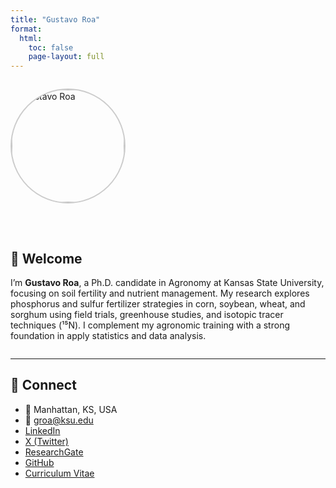 ```yaml
---
title: "Gustavo Roa"
format:
  html:
    toc: false
    page-layout: full
---
```



:::: {style="display: flex; align-items: center; gap: 2rem; flex-wrap: wrap;"}
<img src="profile.jpg" alt="Gustavo Roa" width="180" style="border-radius: 50%; border: 2px solid #ccc;"/>

::: {style="max-width: 600px;"}
# 👋 Welcome

I’m **Gustavo Roa**, a Ph.D. candidate in Agronomy at Kansas State University, focusing on soil fertility and nutrient management. My research explores phosphorus and sulfur fertilizer strategies in corn, soybean, wheat, and sorghum using field trials, greenhouse studies, and isotopic tracer techniques (¹⁵N). I complement my agronomic training with a strong foundation in apply statistics and data analysis. 
:::
::::

------------------------------------------------------------------------

## 🔗 Connect

-   📍 Manhattan, KS, USA\
-   📧 [groa\@ksu.edu](mailto:groa@ksu.edu)\
-   [LinkedIn](https://www.linkedin.com/in/g-roa/)\
-   [X (Twitter)](https://x.com/G_A_Roa)\
-   [ResearchGate](https://www.researchgate.net/profile/Gustavo-Roa)\
-   [GitHub](https://github.com/Gustavo-Roa)\
-   [Curriculum Vitae](cv.qmd)
